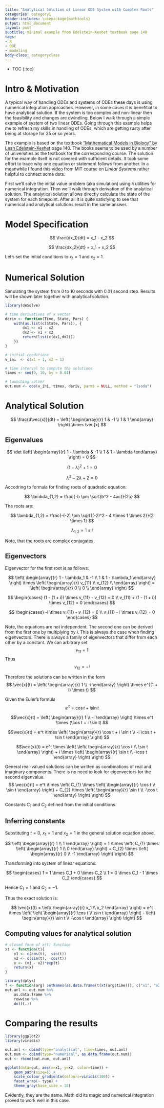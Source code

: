 ```yaml
---
title: "Analytical Solution of Linear ODE System with Complex Roots"
categories: category1
header-includes: \usepackage{mathtools}
output: html_document
layout: post
subtitle: minimal example from Edelstein-Keshet textbook page 140
tags:
- R
- ODE
- modeling
body-class: categoryclass
---
```


* TOC
{:toc}


# Intro & Motivation
A typical way of handling ODEs and systems of ODEs these days is using numerical
integration approaches. However, in some cases it is benefitial to have 
analytical solution. If the system is too complex and non-linear then the 
feasibility and changes are dwindling. Below I walk through a simple example of
system of two linear ODEs. Going through this example helps me to refresh my
skills in handling of ODEs, which are getting rusty after being at storage for 
25 or so years.

The example is based on the textbook 
["Mathematical Models in Biology" by Leah Edelstein-Keshet](https://books.google.com/books/about/Mathematical_Models_in_Biology.html?id=jQwzRx3edvkC) page 140. The books seems to be used by a number of 
universities as the textbook for the corresponding course. The solution for the
example itself is not covered with sufficient details. It took some effort to
trace why one equation or statement follows from another. In a meanwhile I
found this [video](https://www.youtube.com/watch?v=TRVS5Wo9LoM) from MIT
course on *Linear Systems* rather helpful to connect some dots.

First we'll solve the initial value problem (aka simulation) using `R` 
utilities for numerical integration. Then we'll walk through derivation of the
analytical solution. The analytical solution allows directly calculate
the state of the system for each timepoint. After all it is quite 
satisfying to see that numerical and analytical solutions 
result in the same answer.


# Model Specification

<!-- \\( \\frac{dx_1}{dt} = x_1 - x_2 \\) -->
$$ \frac{dx_1}{dt} = x_1 - x_2 $$

<!-- \\( \\frac{dx_2}{dt} = x_1 + x_2 \\) -->
$$ \frac{dx_2}{dt} = x_1 + x_2 $$

Let's set the initial conditions to $x_1 = 1$ and $x_2 = 1$.



# Numerical Solution

Simulating the system from 0 to 10 seconds with 0.01 second step. 
Results will be shown later together with analytical solution.

```r
library(deSolve)

# time derivatives of x vector
deriv <- function(Time, State, Pars) {
    with(as.list(c(State, Pars)), {
        dx1 <- x1 - x2
        dx2 <- x1 + x2
        return(list(c(dx1,dx2)))
    })
}

# initial conditions
v_ini  <- c(x1 = 1, x2 = 1)

# time interval to compute the solutions
times <- seq(0, 10, by = 0.01)

# launching solver
out.num <- ode(v_ini, times, deriv, parms = NULL, method = "lsoda")
```


# Analytical Solution

$$
\frac{d\vec{x}}{dt} =
\left( \begin{array}{r}
1 & -1 \\
1 & 1
\end{array} \right) 
\times \vec{x}
$$

## Eigenvalues

$$
\det
\left( \begin{array}{r}
1 - \lambda & -1 \\
1 & 1 - \lambda
\end{array} \right)
= 0
$$

$$ (1 - \lambda)^2 + 1 = 0 $$

$$ \lambda^2 - 2 \lambda + 2 = 0 $$

Accodring to formula for finding roots of quadratic equation:

$$ \lambda_{1,2} = \frac{-b \pm \sqrt{b^2 - 4ac}}{2a} $$

The roots are:

$$ \lambda_{1,2} = \frac{-(-2) \pm \sqrt{(-2)^2 - 4 \times 1 \times 2}}{2 \times 1} $$

$$ \lambda_{1,2} = 1 \pm i $$

Note, that the roots are complex conjugates.

## Eigenvectors

Eigenvector for the first root is as follows:

$$
\left( \begin{array}{r}
1 - \lambda_1 & -1 \\
1 & 1 - \lambda_1
\end{array} \right) \times
\left( \begin{array}{r}
v_{11} \\
v_{12} \\
\end{array} \right) =
\left( \begin{array}{r}
0 \\
0 \\
\end{array} \right)
$$

$$ \begin{cases}
(1 - (1 + i)) \times v_{11} - v_{12} = 0 \\
v_{11} + (1 - (1 + i)) \times v_{12} = 0
\end{cases}
$$

$$ \begin{cases}
-i \times v_{11} - v_{12} = 0 \\
v_{11} - i \times v_{12} = 0
\end{cases}
$$

Note, the equations are not independent. The second one can be derived from the
first one by multiplying by $i$. This is always the case when finding 
eigenvectors. There is always a family of eigenvectors that differ from each
other by a constant. We can arbitrary set
$$v_{11} = 1$$
Thus
$$v_{12} = -i$$

Therefore the solutions can be written in the form
$$ 
\vec{x}(t) = 
\left( \begin{array}{r}
1 \\
-i
\end{array} \right)
\times
e^{(1 + i) \times t}
$$

Given the Euler's formula
$$e^{it} = \cos t + i \sin t$$

$$\vec{x}(t) = 
\left( \begin{array}{r}
1 \\
-i
\end{array} \right)
\times e^t \times (\cos t + i \sin t)
$$

$$\vec{x}(t) = 
e^t \times
\left( \begin{array}{r}
\cos t + i \sin t \\
-i \cos t + \sin t
\end{array} \right)
$$

$$\vec{x}(t) = 
e^t \times
\left(
    \left( \begin{array}{r}
    \cos t \\
    \sin t
    \end{array} \right)
+
i \times
    \left( \begin{array}{r}
    \sin t \\
    -\cos t
    \end{array} \right)
\right)
$$

General real-valued solutions can be written as combinations of real and
imaginary components. There is no need to look for eigenvectors for the 
second eigenvalue.
$$
\vec{x}(t) = 
e^t \times
\left(
    C_{1} \times
    \left( \begin{array}{r}
    \cos t \\
    \sin t
    \end{array} \right)
+
    C_{2} \times
    \left( \begin{array}{r}
    \sin t \\
    -\cos t
    \end{array} \right)
\right)
$$

Constants $C_1$ and $C_2$ defined from the initial conditions.

## Inferring constants
Substituting $t = 0$, $x_1 = 1$ and $x_2 = 1$ in the general solution 
equation above.

$$
\left( \begin{array}{r}
1 \\
1
\end{array} \right)
= 
1 \times
\left(
    C_{1} \times
    \left( \begin{array}{r}
    1 \\
    0
    \end{array} \right)
+
    C_{2} \times
    \left( \begin{array}{r}
    0 \\
    -1
    \end{array} \right)
\right)
$$

Transforming into system of linear equations:

$$ \begin{cases}
1 = 1 \times C_1 + 0 \times C_2 \\
1 = 0 \times C_1 - 1 \times C_2
\end{cases}
$$

Hence $C_1 = 1$ and $C_2 = -1$.

Thus the exact solution is:

$$
\vec{x}(t) = 
\left( \begin{array}{r}
x_1 \\
x_2
\end{array} \right) =
e^t \times
\left(
    \left( \begin{array}{r}
    \cos t \\
    \sin t
    \end{array} \right)
-
    \left( \begin{array}{r}
    \sin t \\
    -\cos t
    \end{array} \right)
\right)
$$


## Computing values for analytical solution
```r

# closed form of x(t) function
xt <- function(t){
    v1 <- c(cos(t),  sin(t))
    v2 <- c(sin(t), -cos(t))
    x <- (v1 - v2)*exp(t)
    return(x)
}

library(dplyr)
f <- function(arg) setNames(as.data.frame(t(xt(arg$time))), c("x1", "x2"))
out.anl <- out.num %>%
    as.data.frame %>%
    rowwise %>%
    do(f(.))
```


# Comparing the results
```r
library(ggplot2)
library(viridis)

out.anl <- cbind(type="analytical", time=times, out.anl)
out.num <- cbind(type="numerical", as.data.frame(out.num))
out <- rbind(out.num, out.anl)

ggplot(data=out, aes(x=x1, y=x2, color=time)) +
    geom_path(size=1) + 
    scale_colour_gradientn(colours=viridis(100)) +
    facet_wrap(~ type) +
    theme_gray(base_size = 18)
```

Evidently, they are the same. Math did its magic and numerical integration
proved to work well in this case.


